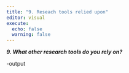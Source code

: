 ```yaml
---
title: "9. Reseach tools relied upon"
editor: visual
execute:
  echo: false
  warning: false
---
```


***9. What other research tools do you rely on?***

-output
